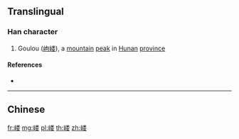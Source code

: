 {{also|嶁}}
==Translingual==

===Han character===
{{Han char|rn=46|rad=山|as=09|sn=12|four=|canj=UFDV|ids=⿰山娄}}

# Goulou ([[岣嵝]]), a [[mountain]] [[peak]] in [[Hunan]] [[province]]

====References====
* {{Han ref|kx=0316.381|hdz=10789.020|uh=5D5D|ud=23901}}

----

==Chinese==
{{zh-see|嶁}}

[[fr:嵝]]
[[mg:嵝]]
[[pl:嵝]]
[[th:嵝]]
[[zh:嵝]]